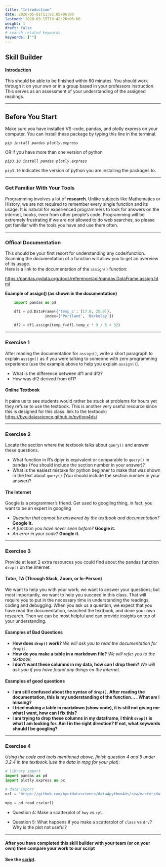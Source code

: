 ```yaml
---
title: "Introduction"
date: 2020-05-01T11:02:05+06:00
lastmod: 2020-09-15T10:42:26+06:00
weight: 1
draft: false
# search related keywords
keywords: [""]
---
```


## Skill Builder
#### Introduction

This should be able to be finished within 60 minutes. You should work through it on your own or in a group based in your professors instruction. This serves as an assessment of your understanding of the assigned readings.

---

## Before You Start

Make sure you have installed VS-code, pandas, and plotly express on your computer. You can install these package by typing this line in the terminal. 

_```pip install pandas plotly.express```_

OR if you have more than one version of python

_```pip3.10 install pandas plotly.express```_

`pip3.10` indicates the version of python you are installing the packages to.

---

### Get Familiar With Your Tools

Programming involves a lot of **research**. Unlike subjects like Mathematics or History, we are not required to remember every single function and its usage. It is natural for experienced programmers to look for answers on the internet, books, even from other people's code. Programming will be extremely frustrating if we are not allowed to do web searches, so please get familiar with the tools you have and use them often.

---

### Offical Documentation

This should be your first resort for understanding any code/function. Scanning the documentation of a function will allow you to get an overview of its usage.  
Here is a link to the documentation of the `assign()` function:  

<https://pandas.pydata.org/docs/reference/api/pandas.DataFrame.assign.html>

**Example of assign() (as shown in the documentation)**

```python
    import pandas as pd

    df1 = pd.DataFrame({'temp_c': [17.0, 25.0]},
                  index=['Portland', 'Berkeley'])
    
    df2 = df1.assign(temp_f=df1.temp_c * 9 / 5 + 32)
```

---

### Exercise 1
After reading the documentation for `assign()`, write a short paragraph to explain `assign()` as if you were talking to someone with zero programming experience (use the example above to help you explain `assign()`). 

- What is the difference between df1 and df2? 
- How was df2 derived from df1?

#### Online Textbook
It pains us to see students would rather be stuck at problems for hours yet they refuse to use the textbook. This is another very useful resource since this is designed for this class.
link to the textbook:
<https://byuidatascience.github.io/python4ds/>

---

### Exercise 2
Locate the section where the textbook talks about `query()` and answer these questions.

- What function in R's dplyr is equivalent or comparable to `query()` in pandas (You should include the section number in your answer)?
- What is the easiest mistake for python beginner to make that was shown in the text about `query()` (You should include the section number in your answer)?

#### The Internet

Google is a programmer's friend. Get used to googling thing, in fact, you want to be an expert in googling 

- _Question that cannot be answered by the textbook and documentation?_ **Google it.**   
- _A function you have never seen before?_ **Google it.**
- _An error in your code?_ **Google it.**

---

### Exercise 3
Provide at least 2 extra resources you could find about the pandas function `drop()` on the internet.

#### Tutor, TA (Through Slack, Zoom, or In-Person)

We want to help you with your work; we want to answer your questions; but most importantly, we want to help you succeed in this class. That will require you to put in the necessary time in understanding the readings, coding and debugging. When you ask us a question, we expect that you have read the documentation, searched the textbook, and done your own research. Then we can be most helpful and can provide insights on top of your understanding. 

#### Examples of Bad Questions

- **How does `drop()` work?** _We will ask you to read the documentation for `drop()`._
- **How do you make a table in a markdown file?** _We will refer you to the textbook._
- **I don't want these columns in my data, how can I drop them?** _We will ask you if you have found any things on the internet._

#### Examples of good questions

- **I am still confused about the syntax of `drop()`. After reading the documentation, this is my understanding of the function... . What am I missing?**
- **I tried making a table in markdown (show code), it is still not giving me what I want, how can I fix this?**
- **I am trying to drop these columns in my dataframe, I think `drop()` is what I am looking for. Am I in the right direction? If not, what keywords should I be googling?**

---

### Exercise 4

_Using the code and tools mentioned above, finish question 4 and 5 under 3.2.4 in the textbook.(use the data in mpg for your plot):_


```python
# library import
import pandas as pd 
import plotly.express as px

# data import
url = "https://github.com/byuidatascience/data4python4ds/raw/master/data-raw/mpg/mpg.csv"

mpg = pd.read_csv(url)
```

- Question 4: Make a scatterplot of `hwy` vs `cyl`.

- Question 5: What happens if you make a scatterplot of `class` vs `drv`? Why is the plot not useful?

---

::: {.callout-note collapse="true"} 
#### After you have completed this skill builder with your team (or on your own) then compare your work to our script

**See the [script](/Skill%20Builders/introduction.py).**

:::

